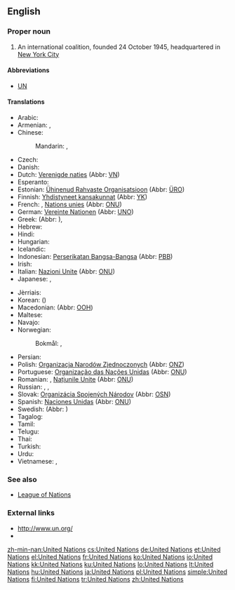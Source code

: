 ==English==
{{wikipedia}}

===Proper noun===
{{en-proper noun}}

# An international coalition, founded 24 October 1945, headquartered in [[w:New York City|New York City]]

====Abbreviations====
* [[UN]]

====Translations====
{{trans-top|international coalition}}
* Arabic: {{t|ar|الأمم المتحدة|f-p|tr=al-ʾumam al-muttaḥida}}
* Armenian: {{t|hy|Միավորված ազգերի կազմակերպություն|tr=Miavorvaç azgeri kazmakerput’yun}}, {{t+|hy|ՄԱԿ|tr=MAK|sc=Armn}}
* Chinese:
*: Mandarin: {{t+|cmn|聯合國|sc=Hani}}, {{t+|cmn|联合国|tr=Liánhéguó|sc=Hani}}
* Czech: {{t+|cs|Organizace spojených národů|f}}
* Danish: {{t|da|De Forenede Nationer|c-p}}
* Dutch: [[Verenigde naties]] {{g|f-p}} (Abbr: [[VN]])
* Esperanto: {{t|eo|Unuiĝintaj Nacioj}}
* Estonian: [[Ühinenud Rahvaste Organisatsioon]] (Abbr: [[ÜRO]])
* Finnish: [[Yhdistyneet kansakunnat]] (Abbr: [[YK]])
* French: {{t+|fr|Organisation des Nations Unies|f}}, [[Nations unies]] {{g|f-p}} (Abbr: [[ONU]])
* German: [[Vereinte Nationen]] {{g|f-p}} (Abbr: [[UNO]])
* Greek: {{t+|el|Οργανισμός Ηνωμένων Εθνών|m|tr=Organismós Inoménon Ethnón}} (Abbr: {{t+|el|ΟΗΕ|m|tr=OIE}}), {{qualifier|rare}} {{t+|el|Ηνωμένα Έθνη|n-p|tr=Inoména Éthni}}
* Hebrew: {{t|he|האומות המאוחדות|sc=Hebr}}
* Hindi: {{t|hi|संयुक्त राष्ट्र|tr=sanyukta rāṣṭra}}
* Hungarian: {{t+|hu|Egyesült Nemzetek Szervezete}}
* Icelandic: {{t|is|Sameinuðu þjóðirnar|f-p}}
* Indonesian: [[Perserikatan Bangsa-Bangsa]] (Abbr: [[PBB]])
* Irish: {{t|ga|Náisiúin Aontaithe|m-p}}
* Italian: [[Nazioni Unite]] {{g|f-p}} (Abbr: [[ONU#Italian|ONU]])
* Japanese: {{t+|ja|国際連合|tr=こくさいれんごう, Kokusai-rengō}}, {{t+|ja|国連|tr=こくれん, Kokuren}}
{{trans-mid}}
* Jèrriais: {{t|roa-jer|Nâtions Unnies|f-p|alt=Les Nâtions Unnies}}
* Korean: {{t|ko|국제 연합|tr=Gukje Yeonhap|sc=Hang}} ({{t+|ko|國際聯合|sc=Hani}})
* Macedonian: {{t|mk|Организација на Обединетите Нации|tr=Organizácija na Obedinétite Nácii}} (Abbr: [[ООН]])
* Maltese: {{t|mt|Il-Ġnus Maqgħuda}}
* Navajo: {{t|nv|Nahasdzáán Bikáaʼgi Kéyah Naaznilgo Ałhidadiidzooígíí}}
* Norwegian:
*: Bokmål: {{t|nb|De forente nasjoner|m-p}}, {{t|nb|FN|m-p}}
* Persian: {{t+|fa|سازمان ملل متّحد|tr=sāzmāne melale mottahed}}
* Polish: [[Organizacja Narodów Zjednoczonych]] {{g|f}} (Abbr: [[ONZ]])
* Portuguese: [[Organização das Nações Unidas]] {{g|f}} (Abbr: [[ONU]])
* Romanian: {{t|ro|Organizația Națiunilor Unite|f}}, [[Națiunile Unite]] {{g|f-p}} {{g|f}} (Abbr: [[ONU]])
* Russian: {{t|ru|Объединённые Нации|f-p|tr=Ob"jedinjónnyje Nácii}}, {{t+|ru|Организация Объединённых Наций|f|tr=Organizácija Ob"jedinjónnyx Nácij}}, {{t+|ru|ООН|f|tr=oón}}
* Slovak: [[Organizácia Spojených Národov]] {{g|f}} (Abbr: [[OSN]])
* Spanish: [[Naciones Unidas]] {{g|f-p}} (Abbr: [[ONU]])
* Swedish: {{t|sv|Förenta nationerna|c-p}} (Abbr: {{t+|sv|FN}})
* Tagalog: {{t|tl|Samahan ng mga Nagkakaisang Bansa}}
* Tamil: {{t|ta|ஐக்கிய நாடுகள் அவை|tr=aikkiya nāṭukaḷ avai|sc=Taml}}
* Telugu: {{t+|te|ఐక్యరాజ్యసమితి}}
* Thai: {{t|th|สหประชาชาติ|tr=sà-hà- bprà-chaa châat}}
* Turkish: {{t+|tr|Birleşmiş Milletler}}
* Urdu: {{t|ur|اقوام متحدہ}}
* Vietnamese: {{t+|vi|Liên Hiệp Quốc}}, {{t+|vi|LHQ}}
{{trans-bottom}}

===See also===
* [[League of Nations]]

===External links===
* [http://www.un.org/ http://www.un.org/]
* {{pedialite}}

[[zh-min-nan:United Nations]]
[[cs:United Nations]]
[[de:United Nations]]
[[et:United Nations]]
[[el:United Nations]]
[[fr:United Nations]]
[[ko:United Nations]]
[[io:United Nations]]
[[kk:United Nations]]
[[ku:United Nations]]
[[lo:United Nations]]
[[lt:United Nations]]
[[hu:United Nations]]
[[ja:United Nations]]
[[pl:United Nations]]
[[simple:United Nations]]
[[fi:United Nations]]
[[tr:United Nations]]
[[zh:United Nations]]